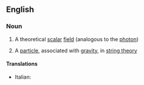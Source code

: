 ==English==

===Noun===
{{wikipedia}}
{{en-noun}}

# {{physics}} A theoretical [[scalar]] [[field]] (analogous to the [[photon]])
# {{physics}} A [[particle]], associated with [[gravity]], in [[string theory]]

====Translations====
{{trans-top}}
* Italian: {{t-|it|dilatone|m}}
{{trans-mid}}
{{trans-bottom}}